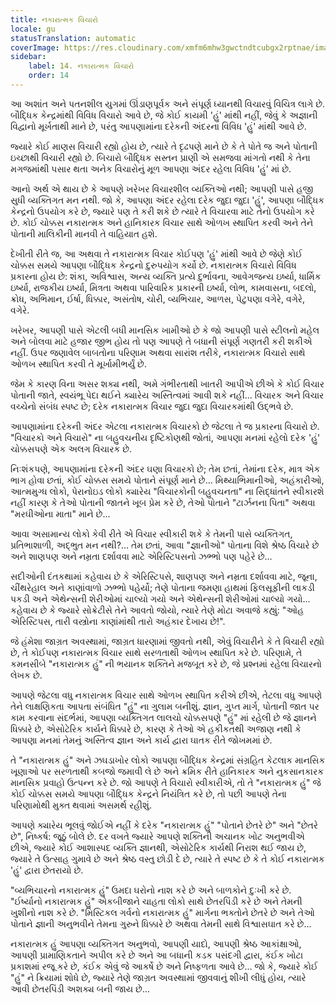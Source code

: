```yaml
---
title: નકારાત્મક વિચારો
locale: gu
statusTranslation: automatic
coverImage: https://res.cloudinary.com/xmfm6mhw3gwctndtcubgx2rptnae/image/upload/v1740468922/small_cover_tratado_de_psicologia_revolucionaria_a4c0dca4e0.webp
sidebar:
    label: 14. નકારાત્મક વિચારો
    order: 14
---
```

આ અશાંત અને પતનશીલ યુગમાં ઊંડાણપૂર્વક અને સંપૂર્ણ ધ્યાનથી વિચારવું વિચિત્ર લાગે છે. બૌદ્ધિક કેન્દ્રમાંથી વિવિધ વિચારો આવે છે, જે કોઈ કાયમી 'હું' માંથી નહીં, જેવું કે અજ્ઞાની વિદ્વાનો મૂર્ખતાથી માને છે, પરંતુ આપણામાંના દરેકની અંદરના વિવિધ 'હું' માંથી આવે છે.

જ્યારે કોઈ માણસ વિચારી રહ્યો હોય છે, ત્યારે તે દૃઢપણે માને છે કે તે પોતે જ અને પોતાની ઇચ્છાથી વિચારી રહ્યો છે. બિચારો બૌદ્ધિક સસ્તન પ્રાણી એ સમજવા માંગતો નથી કે તેના મગજમાંથી પસાર થતા અનેક વિચારોનું મૂળ આપણા અંદર રહેલા વિવિધ 'હું' માં છે.

આનો અર્થ એ થાય છે કે આપણે ખરેખર વિચારશીલ વ્યક્તિઓ નથી; આપણી પાસે હજી સુધી વ્યક્તિગત મન નથી. જો કે, આપણા અંદર રહેલા દરેક જુદા જુદા 'હું', આપણા બૌદ્ધિક કેન્દ્રનો ઉપયોગ કરે છે, જ્યારે પણ તે કરી શકે છે ત્યારે તે વિચારવા માટે તેનો ઉપયોગ કરે છે. કોઈ ચોક્કસ નકારાત્મક અને હાનિકારક વિચાર સાથે ઓળખ સ્થાપિત કરવી અને તેને પોતાની માલિકીની માનવી તે વાહિયાત હશે.

દેખીતી રીતે જ, આ અથવા તે નકારાત્મક વિચાર કોઈપણ 'હું' માંથી આવે છે જેણે કોઈ ચોક્કસ સમયે આપણા બૌદ્ધિક કેન્દ્રનો દુરુપયોગ કર્યો છે. નકારાત્મક વિચારો વિવિધ પ્રકારના હોય છે: શંકા, અવિશ્વાસ, અન્ય વ્યક્તિ પ્રત્યે દુર્ભાવના, આવેગજન્ય ઇર્ષ્યા, ધાર્મિક ઇર્ષ્યા, રાજકીય ઇર્ષ્યા, મિત્રતા અથવા પારિવારિક પ્રકારની ઇર્ષ્યા, લોભ, કામવાસના, બદલો, ક્રોધ, અભિમાન, ઈર્ષા, ધિક્કાર, અસંતોષ, ચોરી, વ્યભિચાર, આળસ, પેટુપણા વગેરે, વગેરે, વગેરે.

ખરેખર, આપણી પાસે એટલી બધી માનસિક ખામીઓ છે કે જો આપણી પાસે સ્ટીલનો મહેલ અને બોલવા માટે હજાર જીભ હોય તો પણ આપણે તે બધાની સંપૂર્ણ ગણતરી કરી શકીએ નહીં. ઉપર જણાવેલ બાબતોના પરિણામ અથવા સારાંશ તરીકે, નકારાત્મક વિચારો સાથે ઓળખ સ્થાપિત કરવી તે મૂર્ખામીભર્યું છે.

જેમ કે કારણ વિના અસર શક્ય નથી, અમે ગંભીરતાથી ખાતરી આપીએ છીએ કે કોઈ વિચાર પોતાની જાતે, સ્વયંભૂ પેદા થઈને ક્યારેય અસ્તિત્વમાં આવી શકે નહીં... વિચારક અને વિચાર વચ્ચેનો સંબંધ સ્પષ્ટ છે; દરેક નકારાત્મક વિચાર જુદા જુદા વિચારકમાંથી ઉદ્ભવે છે.

આપણામાંના દરેકની અંદર એટલા નકારાત્મક વિચારકો છે જેટલા તે જ પ્રકારના વિચારો છે. "વિચારકો અને વિચારો" ના બહુવચનીય દૃષ્ટિકોણથી જોતાં, આપણા મનમાં રહેલો દરેક 'હું' ચોક્કસપણે એક અલગ વિચારક છે.

નિઃશંકપણે, આપણામાંના દરેકની અંદર ઘણા વિચારકો છે; તેમ છતાં, તેમાંના દરેક, માત્ર એક ભાગ હોવા છતાં, કોઈ ચોક્કસ સમયે પોતાને સંપૂર્ણ માને છે... મિથ્યાભિમાનીઓ, અહંકારીઓ, આત્મમુગ્ધ લોકો, પેરાનોઇડ લોકો ક્યારેય "વિચારકોની બહુવચનતા" ના સિદ્ધાંતને સ્વીકારશે નહીં કારણ કે તેઓ પોતાની જાતને ખૂબ પ્રેમ કરે છે, તેઓ પોતાને "ટાર્ઝનના પિતા" અથવા "મરઘીઓના માતા" માને છે...

આવા અસામાન્ય લોકો કેવી રીતે એ વિચાર સ્વીકારી શકે કે તેમની પાસે વ્યક્તિગત, પ્રતિભાશાળી, અદ્ભુત મન નથી?... તેમ છતાં, આવા "જ્ઞાનીઓ" પોતાના વિશે શ્રેષ્ઠ વિચારે છે અને શાણપણ અને નમ્રતા દર્શાવવા માટે એરિસ્ટિપસનો ઝભ્ભો પણ પહેરે છે...

સદીઓની દંતકથામાં કહેવાય છે કે એરિસ્ટિપસે, શાણપણ અને નમ્રતા દર્શાવવા માટે, જૂના, ચીંથરેહાલ અને કાણાંવાળો ઝભ્ભો પહેર્યો; તેણે પોતાના જમણા હાથમાં ફિલસૂફીની લાકડી પકડી અને એથેન્સની શેરીઓમાં ચાલ્યો ગયો અને એથેન્સની શેરીઓમાં ચાલ્યો ગયો... કહેવાય છે કે જ્યારે સોક્રેટીસે તેને આવતો જોયો, ત્યારે તેણે મોટા અવાજે કહ્યું: "ઓહ એરિસ્ટિપસ, તારી વસ્ત્રોના કાણાંમાંથી તારો અહંકાર દેખાય છે!".

જે હંમેશા જાગ્રત અવસ્થામાં, જાગ્રત ધારણામાં જીવતો નથી, એવું વિચારીને કે તે વિચારી રહ્યો છે, તે કોઈપણ નકારાત્મક વિચાર સાથે સરળતાથી ઓળખ સ્થાપિત કરે છે. પરિણામે, તે કમનસીબે "નકારાત્મક હું" ની ભયાનક શક્તિને મજબૂત કરે છે, જે પ્રશ્નમાં રહેલા વિચારનો લેખક છે.

આપણે જેટલા વધુ નકારાત્મક વિચાર સાથે ઓળખ સ્થાપિત કરીએ છીએ, તેટલા વધુ આપણે તેને લાક્ષણિકતા આપતા સંબંધિત "હું" ના ગુલામ બનીશું. જ્ઞાન, ગુપ્ત માર્ગ, પોતાની જાત પર કામ કરવાના સંદર્ભમાં, આપણા વ્યક્તિગત લાલચો ચોક્કસપણે "હું" માં રહેલી છે જે જ્ઞાનને ધિક્કારે છે, એસોટેરિક કાર્યને ધિક્કારે છે, કારણ કે તેઓ એ હકીકતથી અજાણ નથી કે આપણા મનમાં તેમનું અસ્તિત્વ જ્ઞાન અને કાર્ય દ્વારા ઘાતક રીતે જોખમમાં છે.

તે "નકારાત્મક હું" અને ઝઘડાખોર લોકો આપણા બૌદ્ધિક કેન્દ્રમાં સંગ્રહિત કેટલાક માનસિક ખૂણાઓ પર સરળતાથી કબજો જમાવી લે છે અને ક્રમિક રીતે હાનિકારક અને નુકસાનકારક માનસિક પ્રવાહો ઉત્પન્ન કરે છે. જો આપણે તે વિચારો સ્વીકારીએ, તો તે "નકારાત્મક હું" જે કોઈ ચોક્કસ સમયે આપણા બૌદ્ધિક કેન્દ્રને નિયંત્રિત કરે છે, તો પછી આપણે તેના પરિણામોથી મુક્ત થવામાં અસમર્થ રહીશું.

આપણે ક્યારેય ભૂલવું જોઈએ નહીં કે દરેક "નકારાત્મક હું" "પોતાને છેતરે છે" અને "છેતરે છે", નિષ્કર્ષ: જૂઠું બોલે છે. દર વખતે જ્યારે આપણે શક્તિની અચાનક ખોટ અનુભવીએ છીએ, જ્યારે કોઈ આશાસ્પદ વ્યક્તિ જ્ઞાનથી, એસોટેરિક કાર્યથી નિરાશ થઈ જાય છે, જ્યારે તે ઉત્સાહ ગુમાવે છે અને શ્રેષ્ઠ વસ્તુ છોડી દે છે, ત્યારે તે સ્પષ્ટ છે કે તે કોઈ નકારાત્મક 'હું' દ્વારા છેતરાયો છે.

"વ્યભિચારનો નકારાત્મક હું" ઉમદા ઘરોનો નાશ કરે છે અને બાળકોને દુઃખી કરે છે. "ઈર્ષ્યાનો નકારાત્મક હું" એકબીજાને ચાહતા લોકો સાથે છેતરપિંડી કરે છે અને તેમની ખુશીનો નાશ કરે છે. "મિસ્ટિકલ ગર્વનો નકારાત્મક હું" માર્ગના ભક્તોને છેતરે છે અને તેઓ પોતાને જ્ઞાની અનુભવીને તેમના ગુરુને ધિક્કારે છે અથવા તેમની સાથે વિશ્વાસઘાત કરે છે...

નકારાત્મક હું આપણા વ્યક્તિગત અનુભવો, આપણી યાદો, આપણી શ્રેષ્ઠ આકાંક્ષાઓ, આપણી પ્રામાણિકતાને અપીલ કરે છે અને આ બધાની કડક પસંદગી દ્વારા, કંઈક ખોટા પ્રકાશમાં રજૂ કરે છે, કંઈક એવું જે આકર્ષે છે અને નિષ્ફળતા આવે છે... જો કે, જ્યારે કોઈ "હું" ને ક્રિયામાં શોધે છે, જ્યારે તેણે જાગ્રત અવસ્થામાં જીવવાનું શીખી લીધું હોય, ત્યારે આવી છેતરપિંડી અશક્ય બની જાય છે...

